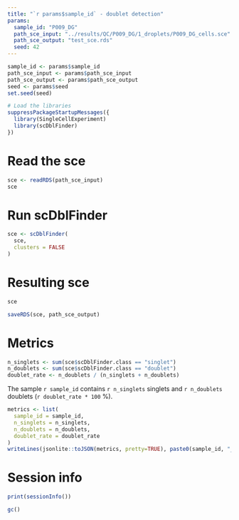 ```yaml
---
title: "`r params$sample_id` - doublet detection"
params:
  sample_id: "P009_DG"
  path_sce_input: "../results/QC/P009_DG/1_droplets/P009_DG_cells.sce"
  path_sce_output: "test_sce.rds"
  seed: 42
---
```


```r
sample_id <- params$sample_id
path_sce_input <- params$path_sce_input
path_sce_output <- params$path_sce_output
seed <- params$seed
set.seed(seed)

# Load the libraries
suppressPackageStartupMessages({
  library(SingleCellExperiment)
  library(scDblFinder)
})
```

# Read the sce

```r
sce <- readRDS(path_sce_input)
sce
```

# Run scDblFinder

```r
sce <- scDblFinder(
  sce,
  clusters = FALSE
)
```

# Resulting sce

```r
sce
```

```r
saveRDS(sce, path_sce_output)
```

# Metrics

```r
n_singlets <- sum(sce$scDblFinder.class == "singlet")
n_doublets <- sum(sce$scDblFinder.class == "doublet")
doublet_rate <- n_doublets / (n_singlets + n_doublets)
```

The sample `r sample_id` contains `r n_singlets` singlets and `r n_doublets` doublets (`r doublet_rate * 100` %).

```r
metrics <- list(
  sample_id = sample_id,
  n_singlets = n_singlets,
  n_doublets = n_doublets,
  doublet_rate = doublet_rate
)
writeLines(jsonlite::toJSON(metrics, pretty=TRUE), paste0(sample_id, "_doublet_metrics.json"))
```

# Session info

```r
print(sessionInfo())
```

```r
gc()
```
